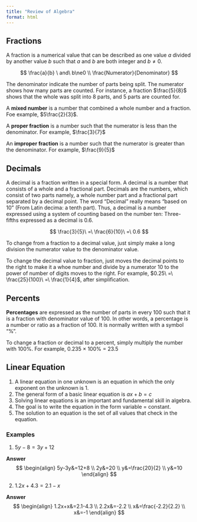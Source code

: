 ```yaml
---
title: "Review of Algebra"
format: html
---
```

  
## Fractions\

::: callout-definition
A fraction is a numerical value that can be described as one value $a$ divided by another value $b$ such that $a$ and $b$ are both integer and $b\ne0$.

$$
\frac{a}{b} \ and\  b\ne0 \\
\frac{Numerator}{Denominator}
$$
:::
  
The denominator indicate the number of parts being split. The numerator shows how many parts are counted. For instance, a fraction $\frac{5}{8}$ shows that the whole was split into 8 parts, and 5 parts are counted for.\

A **mixed number** is a number that combined a whole number and a fraction. Foe example, $5\frac{2}{3}$.\

A **proper fraction** is a number such that the numerator is less than the denominator. For example, $\frac{3}{7}$\

An **improper fraction** is a number such that the numerator is greater than the denominator. For example, $\frac{9}{5}$\

## Decimals\

::: callout-definition
A decimal is a fraction written in a special form. A decimal is a number that consists of a whole and a fractional part. Decimals are the numbers, which consist of two parts namely, a whole number part and a fractional part separated by a decimal point. The word "Decimal" really means "based on 10" (From Latin decima: a tenth part). Thus, a decimal is a number expressed using a system of counting based on the number ten: Three-fifths expressed as a decimal is 0.6.  

$$
\frac{3}{5}\ =\ \frac{6}{10}\ =\ 0.6
$$
:::

To change from a fraction to a decimal value, just simply make a long division the numerator value to the denominator value.\

To change the decimal value to fraction, just moves the decimal points to the right to make it a whoe number and divide by a numerator 10 to the power of number of digits moves to the right. For example, $0.25\ =\ \frac{25}{100}\ =\ \frac{1}{4}$, after simplification.\

## Percents\

::: callout-definition
**Percentages** are expressed as the number of parts in every 100 such that it is a fraction with denominator value of 100. In other words, a percentage is a number or ratio as a fraction of 100. It is normally written with a symbol "%".
:::

To change a fraction or decimal to a percent, simply multiply the number with 100%. For example, $0.235\ \times\ 100\%\ =\ 23.5%$\

## Linear Equation\

1. A linear equation in one unknown is an equation in which the only exponent on the
unknown is 1.\
2. The general form of a basic linear equation is $ax + b = c$\
3. Solving linear equations is an important and fundamental skill in algebra.\
4. The goal is to write the equation in the form variable = constant.\
5. The solution to an equation is the set of all values that check in the equation.\

### Examples\

1. $5y − 8 = 3y + 12$\

::: {.callout-note collapse="true"}

**Answer**\
$$
\begin{align}
5y-3y&=12+8 \\
2y&=20 \\
y&=\frac{20}{2} \\
y&=10
\end{align}
$$

:::

2. $1.2x + 4.3 = 2.1 − x$\

::: {.callout-note collapse="true"}

**Answer**\
$$
\begin{align}
1.2x+x&=2.1-4.3 \\
2.2x&=-2.2 \\
x&=\frac{-2.2}{2.2} \\
x&=-1
\end{align}
$$

:::

